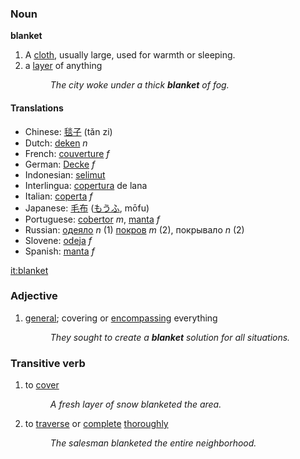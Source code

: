 === Noun ===
'''blanket'''

# A [[cloth]], usually large, used for warmth or sleeping.
# a [[layer]] of anything
#:''The city woke under a thick '''blanket''' of fog.''

==== Translations ====
*Chinese: [[毯子]] (tǎn zi)
*Dutch: [[deken]] ''n'' 
*French: [[couverture]] ''f''
*German: [[Decke]] ''f''
*Indonesian: [[selimut]] 
*Interlingua: [[copertura]] de lana 
*Italian: [[coperta]] ''f''
*Japanese: [[毛布]] ([[もうふ]], mōfu) 
*Portuguese: [[cobertor]] ''m'', [[manta]] ''f''
*Russian: [[одеяло]] ''n'' (1) [[покров]]  ''m'' (2), покрывало ''n'' (2) 
*Slovene: [[odeja]] ''f''
*Spanish: [[manta]] ''f''

[[it:blanket]]

=== Adjective ===
#[[general]]; covering or [[encompassing]] everything
#:''They sought to create a '''blanket''' solution for all situations.''

===Transitive verb===
#to [[cover]]
#:''A fresh layer of snow blanketed the area.''
#to [[traverse]] or [[complete]] [[thorough]]ly
#:''The salesman blanketed the entire neighborhood.''